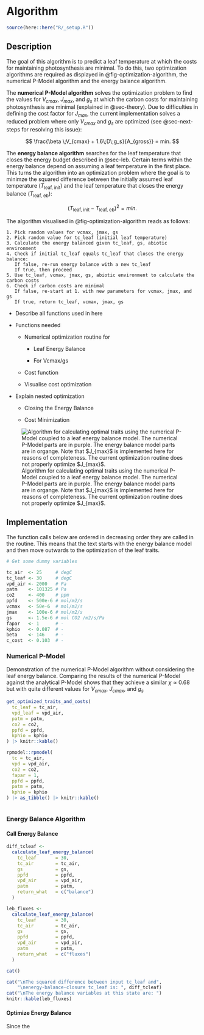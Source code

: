 # Algorithm

```r
source(here::here("R/_setup.R"))
```

## Description

The goal of this algorithm is to predict a leaf temperature at which the costs for maintaining photosynthesis are minimal. To do this, two optimization algorithms are required as displayed in @fig-optimization-algorithm, the numerical P-Model algorithm and the energy balance algorithm.

The **numerical P-Model algorithm** solves the optimization problem to find the values for $V_{cmax}$, $J_{max}$, and $g_{s}$ at which the carbon costs for maintaining photosynthesis are minimal (explained in @sec-theory). Due to difficulties in defining the cost factor for $J_{max}$, the current implementation solves a reduced problem where only $V_{cmax}$ and $g_{s}$ are optimized (see @sec-next-steps for resolving this issue):

$$
\frac{\beta \;V_{cmax} + 1.6\;D\;g_s}{A_{gross}} = min.
$$

The **energy balance algorithm** searches for the leaf temperature that closes the energy budget described in @sec-leb. Certain terms within the energy balance depend on assuming a leaf temperature in the first place. This turns the algorithm into an optimization problem where the goal is to minimze the squared difference between the initially assumed leaf temperature ($T_{\text{leaf, init}}$) and the leaf temperature that closes the energy balance ($T_{\text{leaf, eb}}$):

$$
(T_{\text{leaf, init}} - T_{\text{leaf, eb}})^{2} = min.
$$

The algorithm visualised in @fig-optimization-algorithm reads as follows:

```         
1. Pick random values for vcmax, jmax, gs
2. Pick random value for tc_leaf (initial leaf temperature)
3. Calculate the energy balanced given tc_leaf, gs, abiotic environment
4. Check if initial tc_leaf equals tc_leaf that closes the energy balance:
   If false, re-run energy balance with a new tc_leaf
   If true, then proceed
5. Use tc_leaf, vcmax, jmax, gs, abiotic environment to calculate the carbon costs
6. Check if carbon costs are minimal
   If false, re-start at 1. with new parameters for vcmax, jmax, and gs
   If true, return tc_leaf, vcmax, jmax, gs
```

-   Describe all functions used in here

-   Functions needed

    -   Numerical optimization routine for

        -   Leaf Energy Balance

        -   For Vcmax/gs

    -   Cost function

    -   Visualise cost optimization

-   Explain nested optimization

    -   Closing the Energy Balance

    -   Cost Minimization

![Algorithm for calculating optimal traits using the numerical P-Model coupled to a leaf energy balance model. The numerical P-Model parts are in purple. The energy balance model parts are in organge. Note that \$J\_{max}\$ is implemented here for reasons of completeness. The current optimization routine does not properly optimize \$J\_{max}\$.](tutorial/figures/optimization_scheme.svg){#fig-optimization-algorithm fig-align="center"}

## Implementation

The function calls below are ordered in decreasing order they are called in the routine. This means that the text starts with the energy balance model and then move outwards to the optimization of the leaf traits.

```r
# Get some dummy variables

tc_air  <- 25     # degC
tc_leaf <- 30     # degC
vpd_air <- 2000   # Pa
patm    <- 101325 # Pa
co2     <- 400    # ppm
ppfd    <- 500e-6 # mol/m2/s
vcmax   <- 50e-6  # mol/m2/s
jmax    <- 100e-6 # mol/m2/s
gs      <- 1.5e-6 # mol CO2 /m2/s/Pa
fapar   <- 1      # -
kphio   <- 0.087  # -
beta    <- 146    # -
c_cost  <- 0.103  # -
```

### Numerical P-Model

Demonstration of the numerical P-Model algorithm without considering the leaf energy balance. Comparing the results of the numerical P-Model against the analytical P-Model shows that they achieve a similar $\chi \approx0.68$ but with quite different values for $V_{cmax}$, $J_{cmax}$, and $g_{s}$

```r
get_optimized_traits_and_costs(
  tc_leaf = tc_air,
  vpd_leaf = vpd_air,
  patm = patm,
  co2 = co2,
  ppfd = ppfd,
  kphio = kphio
) |> knitr::kable()

rpmodel::rpmodel(
  tc = tc_air, 
  vpd = vpd_air, 
  co2 = co2, 
  fapar = 1, 
  ppfd = ppfd, 
  patm = patm, 
  kphio = kphio
) |> as_tibble() |> knitr::kable()
```

```r

```

### Energy Balance Algorithm

#### Call Energy Balance

```r
diff_tcleaf <- 
  calculate_leaf_energy_balance(  
    tc_leaf       = 30, 
    tc_air        = tc_air,
    gs            = gs,
    ppfd          = ppfd, 
    vpd_air       = vpd_air, 
    patm          = patm,
    return_what   = c("balance")
  )

leb_fluxes <- 
  calculate_leaf_energy_balance(  
    tc_leaf       = 30, 
    tc_air        = tc_air,
    gs            = gs,
    ppfd          = ppfd, 
    vpd_air       = vpd_air, 
    patm          = patm,
    return_what   = c("fluxes")
  )

cat()

cat("\nThe squared difference between input tc_leaf and",
    "\nenergy-balance-closure tc_leaf is: ", diff_tcleaf)
cat("\nThe energy balance variables at this state are: ")
knitr::kable(leb_fluxes)
```

#### Optimize Energy Balance 

Since the

```r
```
